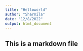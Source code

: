 ```yaml
---
title: "Helloworld"
author: "Sharmila"
date: "12/8/2022"
output: html_document
---
```


## This is a markdown file